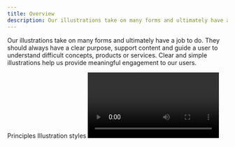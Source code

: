```yaml
---
title: Overview
description: Our illustrations take on many forms and ultimately have a job to do. They should always have a clear purpose, support content and guide a user to understand difficult concepts, products or services. Clear and simple illustrations help us provide meaningful engagement to our users.
---
```


<PageDescription>

Our illustrations take on many forms and ultimately have a job to do. They should always have a clear purpose, support content and guide a user to understand difficult concepts, products or services. Clear and simple illustrations help us provide meaningful engagement to our users.

</PageDescription>

<AnchorLinks>
  <AnchorLink>Principles</AnchorLink>
  <AnchorLink>Illustration styles</AnchorLink>
</AnchorLinks>

<Video vimeoId="425895600" />

## Principles

IBM has a distinct perspective on illustration and a carefully crafted set of principles and best practices. Our illustrations aim to be engineered, clear, nimble, diverse and delightful to create the best possible experience for viewers. These principles capture fundamental ideas that are important to the IBM point of view for illustrations and their overall effectiveness regardless of size or medium.

<!-- Container div for margin-top spacing -->
<div>
<Row class="narrativeTable">

<Column colLg={4} noGutter>

### Engineered

</Column>

<Column colLg={8} noGutter>

IBM illustrations should feel engineered with a strong sense of balance and control. Precise use of the grid, along with consistent shapes, angles and radii, help define a particular aesthetic that’s critical in expressing the “IBMness” of our illustrations and reveals a well-considered and systematic approach.

</Column>

</Row>

<Row class="narrativeTable">

<Column colLg={4} noGutter>

### Clear

</Column>

<Column colLg={8} noGutter>

IBM illustration should never work too hard or be burdened with too many ideas. Only essential, non-decorative, elements should be used to communicate the main idea. Keeping an illustration simple and straightforward adds clarity. This simplicity helps guide viewers through complex concepts, stories or scenarios.

</Column>

</Row>

<Row class="narrativeTable">

<Column colLg={4} noGutter>

### Nimble

</Column>

<Column colLg={8} noGutter>

IBM illustrations should display a sense of ease, lightness and nimbleness. This nimble sense of composition, space, weight and orderliness will help the viewer intake complexity with ease. A nimble quality also adds a great sense of activity and liveliness in the illustration.

</Column>

</Row>

<Row class="narrativeTable">

<Column colLg={4} noGutter>

### Diverse

</Column>

<Column colLg={8} noGutter>

We take great pride in our commitment to diversity and inclusion and IBM illustrations should be created in the same spirit. Gender, cultural and geographical diversity should always be considered when creating illustrations so that we strive for inclusion, representation and accessibility for all.

</Column>

</Row>

<Row class="narrativeTableLast">

<Column colLg={4} noGutter>

### Delightful

</Column>

<Column colLg={8} noGutter>

IBM illustrations should carry a sense of wonder and delight. While illustrations are primarily used to explain or convey meaning, their delivery can be more lighthearted at times. Lightheartedness means adding a sense of fun that isn't overly humorous, but spirited, charming and appropriate for the situation.

</Column>

</Row>
</div>

## Illustration styles

IBM illustration styles have been carefully considered to allow our design teams to implement them with success across IBM while maintaining a consistent and unifying aesthetic. They draw from the DNA of visual elements and principles within the IBM Design Language and IBM’s rich visual history.

### Line style

[Line style](https://www.ibm.com/design/language/illustration/line-style/design) illustrations are simple yet hard-working visuals that convey a sense of precision, honesty and authority. They’re a continuation of pictogram logic, but extended to allow for communicating richer narratives or concepts.

<Row className="gallery-row-padding">

<Column colMd={6} colLg={8}>

![line-style illustration with gradient](./images/overview/line-1.png)

</Column>

</Row>

<Row className="gallery-row-padding">

<Column colMd={3} colLg={4}>

![line-style illustration 1](./images/overview/line-2.png)

</Column>

<Column colMd={3} colLg={4}>

![line-style illustration 2](./images/overview/line-3.png)

</Column>

</Row>

### Flat style

[Flat style](https://www.ibm.com/design/language/illustration/flat-style/design) illustrations are colorful, bold, graphic statements that can have a big impact in a variety of spaces, applications or platforms.

<Row className="gallery-row-padding">

<Column colMd={6} colLg={8}>

![flat-style illustration 1](./images/overview/flat-1.png)

</Column>

</Row>

<Row className="gallery-row-padding">

<Column colMd={3} colLg={4}>

![flat-style illustration 2](./images/overview/flat-2.png)

</Column>

<Column colMd={3} colLg={4}>

![flat-style illustration 3](./images/overview/flat-3.png)

</Column>

</Row>

### Isometric style

[Isometric style](https://www.ibm.com/design/language/illustration/isometric-style/design) illustrations harness dimension for an added sense of depth and space that helps communicate complex ideas or processes in interesting ways.

<Row className="gallery-row-padding">

<Column colMd={6} colLg={8}>

![isometric-style illustration 1](./images/overview/iso-1.png)

</Column>

</Row>

<Row className="gallery-row-padding">

<Column colMd={3} colLg={4}>

![isometric-style illustration 2](./images/overview/iso-2.png)

</Column>

<Column colMd={3} colLg={4}>

![isometric-style illustration 3](./images/overview/iso-3-v2.png)

</Column>

</Row>
